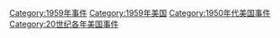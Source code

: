 [[Category:1959年事件|Category:1959年事件]]
[[Category:1959年美国|Category:1959年美国]]
[[Category:1950年代美国事件|Category:1950年代美国事件]]
[[Category:20世纪各年美国事件|Category:20世纪各年美国事件]]